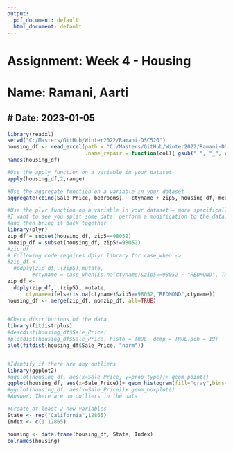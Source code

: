 ```yaml
---
output:
  pdf_document: default
  html_document: default
---
```

# Assignment: Week 4 - Housing
# Name: Ramani, Aarti
# Date: 2023-01-05
---
```r
library(readxl)
setwd("C:/Masters/GitHub/Winter2022/Ramani-DSC520")  
housing_df <- read_excel(path = "C:/Masters/GitHub/Winter2022/Ramani-DSC520/data/week-6-housing.xlsx",
                         .name_repair = function(col){ gsub(" ", "_", col) }) 
names(housing_df)

#Use the apply function on a variable in your dataset
apply(housing_df,2,range)

#Use the aggregate function on a variable in your dataset
aggregate(cbind(Sale_Price, bedrooms) ~ ctyname + zip5, housing_df, mean)

#Use the plyr function on a variable in your dataset – more specifically, 
#I want to see you split some data, perform a modification to the data, 
#and then bring it back together
library(plyr)
zip_df = subset(housing_df, zip5==98052)
nonzip_df = subset(housing_df, zip5!=98052) 
#zip_df
# Following code requires dplyr library for case_when -> 
#zip_df <- 
  #ddply(zip_df,.(zip5),mutate,
        #ctyname = case_when(is.na(ctyname)&zip5==98052 ~ "REDMOND", TRUE~ctyname))
zip_df <-
  ddply(zip_df, .(zip5), mutate,
      ctyname=ifelse(is.na(ctyname)&zip5==98052,"REDMOND",ctyname))
housing_df <- merge(zip_df, nonzip_df, all=TRUE)
 

#Check distributions of the data
library(fitdistrplus)
#descdist(housing_df$Sale_Price)
#plotdist(housing_df$Sale_Price, histo = TRUE, demp = TRUE,pch = 19)
plot(fitdist(housing_df$Sale_Price, "norm"))


#Identify if there are any outliers
library(ggplot2)
#ggplot(housing_df, aes(x=Sale_Price, y=prop_type))+ geom_point()
ggplot(housing_df, aes(x=Sale_Price))+ geom_histogram(fill="gray",bins=10, color="black")
#ggplot(housing_df, aes(x=Sale_Price))+ geom_boxplot()
#Answer: There are no outliers in the data

#Create at least 2 new variables
State <- rep("California",12865)
Index <- c(1:12865)

housing <- data.frame(housing_df, State, Index)
colnames(housing)
```
